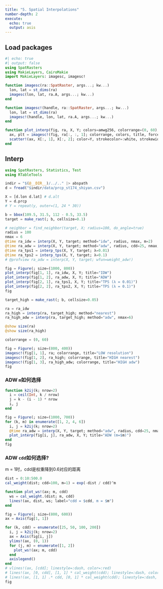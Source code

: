 ```yaml
---
title: "5. Spatial Interpolations"
number-depth: 2
execute:
  echo: true
  output: asis
---
```


## Load packages
```julia
#| echo: true
#| output: false
using SpatRasters
using MakieLayers, CairoMakie
import MakieLayers: imagesc, imagesc!

function imagesc(ra::SpatRaster, args...; kw...)
  lon, lat = st_dims(ra)
  imagesc(lon, lat, ra.A, args...; kw...)
end

function imagesc!(handle, ra::SpatRaster, args...; kw...)
  lon, lat = st_dims(ra)
  imagesc!(handle, lon, lat, ra.A, args...; kw...)
end

function plot_interp(fig, ra, X, Y; colors=amwg256, colorrange=(0, 60), title="IDW")
  ax, plt = imagesc!(fig, ra[:, :, 1]; colorrange, colors, title, force_show_legend=true)
  scatter!(ax, X[:, 1], X[:, 2]; color=Y, strokecolor=:white, strokewidth=0.6, colorrange, colormap=colors)
end
```

## Interp

```julia
using SpatRasters, Statistics, Test
using RTableTools

indir = "$(@__DIR__)/../.." |> abspath
d = fread("$indir/data/prcp_st174_shiyan.csv")

X = [d.lon d.lat] # d.alt
Y = d.prcp
# Y = repeat(y, outer=(1, 24 * 30))
```

```julia
b = bbox(109.5, 31.5, 112 - 0.5, 33.5)
target = make_rast(; b, cellsize=0.1)

# neighbor = find_neighbor(target, X; radius=100, do_angle=true)
radius = 100
nmax = 6
@time ra_idw = interp(X, Y, target; method="idw", radius, nmax, m=2)
@time ra_adw = interp(X, Y, target; method="adw", radius, cdd=25, nmax, do_angle=true, m=6)
@time ra_tps1 = interp_tps(X, Y, target; λ=0.01)
@time ra_tps2 = interp_tps(X, Y, target; λ=0.1)
# @profview ra_adw = interp(X, Y, target; wfun=weight_adw!)
```

```julia
fig = Figure(; size=(1000, 800))
plot_interp(fig[1, 1], ra_idw, X, Y; title="IDW")
plot_interp(fig[1, 2], ra_adw, X, Y; title="ADW")
plot_interp(fig[2, 1], ra_tps1, X, Y; title="TPS (λ = 0.01)")
plot_interp(fig[2, 2], ra_tps2, X, Y; title="TPS (λ = 0.1)")
fig
```

```julia
target_high = make_rast(; b, cellsize=0.05)

ra = ra_idw
ra_high = interp(ra, target_high; method="nearest")
ra_high_adw = interp(ra, target_high; method="adw", nmax=6)

@show size(ra)
@show size(ra_high)

colorrange = (0, 60)

fig = Figure(; size=(800, 400))
imagesc!(fig[1, 1], ra; colorrange, title="LOW resolution")
imagesc!(fig[1, 2], ra_high; colorrange, title="HIGH nearest")
imagesc!(fig[1, 3], ra_high_adw; colorrange, title="HIGH adw")
fig
```

### ADW `m`如何选择
```julia
function k2ij(k; nrow=2)
  i = ceil(Int, k / nrow)
  j = k - (i - 1) * nrow
  i, j
end

fig = Figure(; size=(1000, 700))
for (k, m) in enumerate([1, 2, 4, 6])
  i, j = k2ij(k; nrow=2)
  @time ra_adw = interp(X, Y, target; method="adw", radius, cdd=25, nmax=8, do_angle=true, m)
  plot_interp(fig[i, j], ra_adw, X, Y; title="ADW (m=$m)")
end
fig
```

### ADW `cdd`如何选择?

m = 1时，cdd是权重降到0.6对应的距离

```julia
dist = 0:10:500.0
cal_weight(dist; cdd=100, m=1) = exp(-dist / cdd)^m

function plot_ws!(ax; m, cdd)
  ws = cal_weight.(dist; m, cdd)
  lines!(ax, dist, ws; label="cdd = $cdd, m = $m")
end

fig = Figure(; size=(800, 600))
ax = Axis(fig[1, 1])

for (k, cdd) = enumerate([25, 50, 100, 200])
  i, j = k2ij(k; nrow=2)
  ax = Axis(fig[i, j])
  ylims!(ax, (0, 1))
  for (j, m) = enumerate([1, 2])
    plot_ws!(ax; m, cdd)
  end
  axislegend()
end
# vlines!(ax, [cdd]; linestyle=:dash, color=:red)
# lines!(ax, [0, cdd], [1, 1] * cal_weight(cdd); linestyle=:dash, color=:red)
# lines!(ax, [1, 1] .* cdd, [0, 1] * cal_weight(cdd); linestyle=:dash, color=:red)
fig
```
